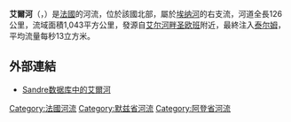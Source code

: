 {{about|法國河流|英國約克郡河流|艾爾河 (英國)}}
{{noteTA
|G1=法国地名
|G2=单位
}}
{{Infobox river
| name              = 艾尔河
| native_name       = Aire 
| image             = Varennes-en-Argonne, tour Louis XVI et rivière.jpg
| image_caption     = 流经[[阿戈讷地区瓦雷讷|阿戈讷地区瓦雷讷]]的艾尔河
| map               = Aire (rivière).png
| map_caption       = 艾尔河流域图
| source1_location  = 法国[[阿登_(地区)|阿登地区]] 
| mouth_location    = [[埃纳河|埃纳河]] 
| mouth_coordinates = {{coord|49|18|28|N|4|49|17|E|name=Aisne-Aire|display=inline,title}}
| progression       = {{RAisne}}
| subdivision_type1 = [[世界政區索引|国家]]
| subdivision_name1 = {{FR}}
| length            = {{convert|125|km|abbr=on}} 
| source1_elevation = 
| discharge1_avg    = {{convert|13|m3/s|abbr=on}} 
| basin_size        = {{convert|1,043|km2|abbr=on}}
}}
'''艾爾河'''（{{lang-fr|Aire}}，{{IPA-fr|ɛʁ|-|LL-Q150 (fra)-Eihel-aire.wav}}）是[[法國|法國]]的河流，位於該國北部，屬於[[埃纳河|埃纳河]]的右支流，河道全長126公里，流域面積1,043平方公里，發源自[[艾尔河畔圣欧班|艾尔河畔圣欧班]]附近，最終注入[[泰尔姆_(阿登省)|泰尔姆]]，平均流量每秒13立方米。

==外部連結==
*[http://sandre.eaufrance.fr/app/chainage/courdo/htm/H11-0400.php?cg=H11-0400 Sandre数据库中的艾爾河]

{{France-geo-stub}}
[[Category:法國河流|Category:法國河流]]
[[Category:默兹省河流|Category:默兹省河流]]
[[Category:阿登省河流|Category:阿登省河流]]